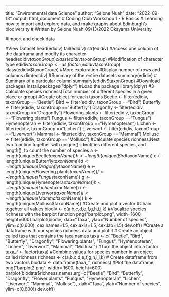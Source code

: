 ---
title: "Environmental data Science"
author: "Selone Nuah"
date: "2022-09-13"
output: html_document
# Coding Club Workshop 1 - R Basics
# Learning how to import and explore data, and make graphs about Edinburgh's biodiversity
# Written by Selone Nuah 09/13/2022 Okayama University

#Import and check data

#View Dataset
head(edidiv)
tail(edidiv)
str(edidiv)
#Access one column of the dataframa and modify its character
head(edidiv$taxonGroup)
class(edidiv$taxonGroup)
#Modification of character type
edidiv$taxonGroup <- as.factor(edidiv$taxonGroup)
class(edidiv$taxonGroup)
#More exploration
#Display number of rows and columns
dim(edidiv)
#Summary of the entire datasets
summary(edidiv)
# Summary of a particular column
summary(edidiv$taxonGroup)
#Download packages
install.packages("dplyr")
#Load the package
library(dplyr)
#3 Calculate species richness(Total number of different species in a given place or group)
#Create object for each taxons
Beetle <- filter(edidiv, taxonGroup =="Beetle")
Bird <- filter(edidiv, taxonGroup =="Bird")
Butterfly <- filter(edidiv, taxonGroup =="Butterfly")
Dragonfly <- filter(edidiv, taxonGroup =="Dragonfly")
Flowering.plants <- filter(edidiv, taxonGroup =="Flowering.plants")
Fungus <- filter(edidiv, taxonGroup =="Fungus")
Hymenopteran <- filter(edidiv, taxonGroup =="Hymenopteran")
Lichen <- filter(edidiv, taxonGroup =="Lichen")
Liverwort <- filter(edidiv, taxonGroup =="Liverwort")
Mammal <- filter(edidiv, taxonGroup =="Mammal")
Mollusc <- filter(edidiv, taxonGroup =="Mollusc")
#Calculate species richness:Nest two function together with unique()-identifies different species, and length(), to count the number of species
a <- length(unique(Beetle$taxonName))
b <- length(unique(Bird$taxonName))
c <- length(unique(Butterfly$taxonName))
d <- length(unique(Dragonfly$taxonName))
e <- length(unique(Flowering.plants$taxonName))
f <- length(unique(Fungus$taxonName))
g <- length(unique(Hymenopteran$taxonName))
h <- length(unique(Lichen$taxonName))
i <- length(unique(Liverwort$taxonName))
j <- length(unique(Mammal$taxonName))
k <- length(unique(Mollusc$taxonName))
#Create and plot a vector
#Chain togehter all values
biodiv <- c(a,b,c,d,e,f,g,h,i,j,k)
#Visualize species richness with the barplot function
png("barplot.png", width=1600, height=600)
barplot(biodiv, xlab="Taxa", ylab="Number of species", ylim=c(0,600), cex.names=1.5, cex.axis=1.5, cex.lab=1.5)
dev.off()
#Create a dataframe with our species richness data and plot it
# Create an object called taxa that contains the taxa names
taxa <- c( "Beetle",
           "Bird",
           "Butterfly",
           "Dragonfly",
           "Flowering.plants",
           "Fungus",
           "Hymenopteran",
           "Lichen",
           "Liverwort",
           "Mammal",
           "Mollusc")
#Turn the object into a factor
taxa_f <- factor(taxa)
#Combine values for species number in an object called richness
richness <- c(a,b,c,d,e,f,g,h,i,j,k)
# Create dataframe from two vactors
biodata <- data.frame(taxa_f, richness)
#Plot the dataframe
png("barplot2.png", width= 1600, height=600)
barplot(biodata$richness,names.arg=c("Beetle",
                                      "Bird",
                                      "Butterfly",
                                      "Dragonfly",
                                      "Flower.plants",
                                      "Fungus",
                                      "Hymenopteran",
                                      "Lichen",
                                      "Liverwort",
                                      "Mammal",
                                      "Mollusc"),
            xlab="Taxa", ylab="Number of species", ylim=c(0,600))
        dev.off()


